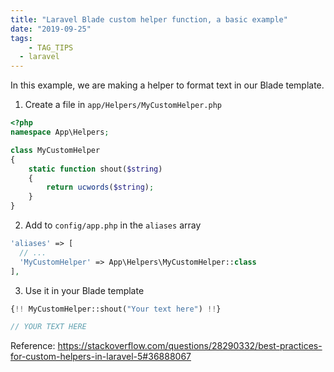 ```yaml
---
title: "Laravel Blade custom helper function, a basic example"
date: "2019-09-25"
tags:
	- TAG_TIPS
  - laravel
---
```


In this example, we are making a helper to format text in our Blade template.

1. Create a file in `app/Helpers/MyCustomHelper.php`

```php
<?php
namespace App\Helpers;

class MyCustomHelper
{
	static function shout($string)
	{
		return ucwords($string);
	}
}
```

2. Add to `config/app.php` in the `aliases` array

```php
'aliases' => [
  // ...
  'MyCustomHelper' => App\Helpers\MyCustomHelper::class
],
```

3. Use it in your Blade template

```php
{!! MyCustomHelper::shout("Your text here") !!}

// YOUR TEXT HERE
```

Reference: https://stackoverflow.com/questions/28290332/best-practices-for-custom-helpers-in-laravel-5#36888067
